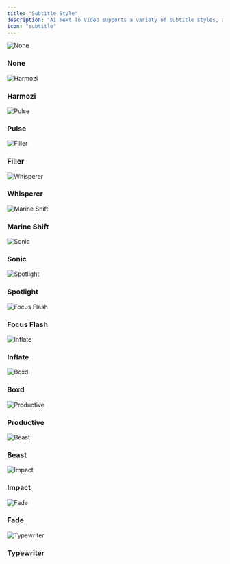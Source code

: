 ```yaml
---
title: "Subtitle Style"
description: "AI Text To Video supports a variety of subtitle styles, allowing you to customize the appearance of subtitles in your videos. This flexibility enables you to create subtitles that match your video's aesthetic or align with specific themes."
icon: "subtitle"
---
```


<div
  style={{
    display: "flex",
    flexWrap: "wrap",
    gap: "12px",
  }}
>
  <div style={{ textAlign: "center" }}>
    <img
      src="https://d4up8b6dpeb61.cloudfront.net/gifs/none.gif"
      alt="None"
      style={{
        width: "100%",
        maxWidth: "170px",
        borderRadius: "8px",
        margin: "0",
        padding: "0",
      }}
    />
    <h3 style={{ marginTop: "5px", paddingTop: "0" }}>None</h3>
  </div>
  <div style={{ textAlign: "center" }}>
    <img
      src="https://d4up8b6dpeb61.cloudfront.net/gifs/harmozi.gif"
      alt="Harmozi"
      style={{
        width: "100%",
        maxWidth: "170px",
        borderRadius: "8px",
        margin: "0",
        padding: "0",
      }}
    />
    <h3 style={{ marginTop: "5px", paddingTop: "0" }}>Harmozi</h3>
  </div>
  <div style={{ textAlign: "center" }}>
    <img
      src="https://d4up8b6dpeb61.cloudfront.net/gifs/pulse.gif"
      alt="Pulse"
      style={{
        width: "100%",
        maxWidth: "170px",
        borderRadius: "8px",
        margin: "0",
        padding: "0",
      }}
    />
    <h3 style={{ marginTop: "5px", paddingTop: "0" }}>Pulse</h3>
  </div>
  <div style={{ textAlign: "center" }}>
    <img
      src="https://d4up8b6dpeb61.cloudfront.net/gifs/filler.gif"
      alt="Filler"
      style={{
        width: "100%",
        maxWidth: "170px",
        borderRadius: "8px",
        margin: "0",
        padding: "0",
      }}
    />
    <h3 style={{ marginTop: "5px", paddingTop: "0" }}>Filler</h3>
  </div>
  <div style={{ textAlign: "center" }}>
    <img
      src="https://d4up8b6dpeb61.cloudfront.net/gifs/whisperer.gif"
      alt="Whisperer"
      style={{
        width: "100%",
        maxWidth: "170px",
        borderRadius: "8px",
        margin: "0",
        padding: "0",
      }}
    />
    <h3 style={{ marginTop: "5px", paddingTop: "0" }}>Whisperer</h3>
  </div>
  <div style={{ textAlign: "center" }}>
    <img
      src="https://d4up8b6dpeb61.cloudfront.net/gifs/marineShift.gif"
      alt="Marine Shift"
      style={{
        width: "100%",
        maxWidth: "170px",
        borderRadius: "8px",
        margin: "0",
        padding: "0",
      }}
    />
    <h3 style={{ marginTop: "5px", paddingTop: "0" }}>Marine Shift</h3>
  </div>
  <div style={{ textAlign: "center" }}>
    <img
      src="https://d4up8b6dpeb61.cloudfront.net/gifs/sonic.gif"
      alt="Sonic"
      style={{
        width: "100%",
        maxWidth: "170px",
        borderRadius: "8px",
        margin: "0",
        padding: "0",
      }}
    />
    <h3 style={{ marginTop: "5px", paddingTop: "0" }}>Sonic</h3>
  </div>
  <div style={{ textAlign: "center" }}>
    <img
      src="https://d4up8b6dpeb61.cloudfront.net/gifs/spotlight.gif"
      alt="Spotlight"
      style={{
        width: "100%",
        maxWidth: "170px",
        borderRadius: "8px",
        margin: "0",
        padding: "0",
      }}
    />
    <h3 style={{ marginTop: "5px", paddingTop: "0" }}>Spotlight</h3>
  </div>
  <div style={{ textAlign: "center" }}>
    <img
      src="https://d4up8b6dpeb61.cloudfront.net/gifs/focusFlash.gif"
      alt="Focus Flash"
      style={{
        width: "100%",
        maxWidth: "170px",
        borderRadius: "8px",
        margin: "0",
        padding: "0",
      }}
    />
    <h3 style={{ marginTop: "5px", paddingTop: "0" }}>Focus Flash</h3>
  </div>
  <div style={{ textAlign: "center" }}>
    <img
      src="https://d4up8b6dpeb61.cloudfront.net/gifs/inflate.gif"
      alt="Inflate"
      style={{
        width: "100%",
        maxWidth: "170px",
        borderRadius: "8px",
        margin: "0",
        padding: "0",
      }}
    />
    <h3 style={{ marginTop: "5px", paddingTop: "0" }}>Inflate</h3>
  </div>
  <div style={{ textAlign: "center" }}>
    <img
      src="https://d4up8b6dpeb61.cloudfront.net/gifs/boxd.gif"
      alt="Boxd"
      style={{
        width: "100%",
        maxWidth: "170px",
        borderRadius: "8px",
        margin: "0",
        padding: "0",
      }}
    />
    <h3 style={{ marginTop: "5px", paddingTop: "0" }}>Boxd</h3>
  </div>
  <div style={{ textAlign: "center" }}>
    <img
      src="https://d4up8b6dpeb61.cloudfront.net/gifs/productive.gif"
      alt="Productive"
      style={{
        width: "100%",
        maxWidth: "170px",
        borderRadius: "8px",
        margin: "0",
        padding: "0",
      }}
    />
    <h3 style={{ marginTop: "5px", paddingTop: "0" }}>Productive</h3>
  </div>
  <div style={{ textAlign: "center" }}>
    <img
      src="https://d4up8b6dpeb61.cloudfront.net/gifs/beast.gif"
      alt="Beast"
      style={{
        width: "100%",
        maxWidth: "170px",
        borderRadius: "8px",
        margin: "0",
        padding: "0",
      }}
    />
    <h3 style={{ marginTop: "5px", paddingTop: "0" }}>Beast</h3>
  </div>
  <div style={{ textAlign: "center" }}>
    <img
      src="https://d4up8b6dpeb61.cloudfront.net/gifs/impact.gif"
      alt="Impact"
      style={{
        width: "100%",
        maxWidth: "170px",
        borderRadius: "8px",
        margin: "0",
        padding: "0",
      }}
    />
    <h3 style={{ marginTop: "5px", paddingTop: "0" }}>Impact</h3>
  </div>
  <div style={{ textAlign: "center" }}>
    <img
      src="https://d4up8b6dpeb61.cloudfront.net/gifs/fade.gif"
      alt="Fade"
      style={{
        width: "100%",
        maxWidth: "170px",
        borderRadius: "8px",
        margin: "0",
        padding: "0",
      }}
    />
    <h3 style={{ marginTop: "5px", paddingTop: "0" }}>Fade</h3>
  </div>
  <div style={{ textAlign: "center" }}>
    <img
      src="https://d4up8b6dpeb61.cloudfront.net/gifs/typewriter.gif"
      alt="Typewriter"
      style={{
        width: "100%",
        maxWidth: "170px",
        borderRadius: "8px",
        margin: "0",
        padding: "0",
      }}
    />
    <h3 style={{ marginTop: "5px", paddingTop: "0" }}>Typewriter</h3>
  </div>
</div>
